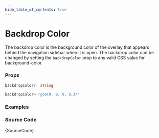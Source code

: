 ```yaml
---
hide_table_of_contents: true
---
```



# Backdrop Color

The backdrop color is the background color of the overlay that appears behind the navigation sidebar when it is open. The backdrop color can be changed by setting the `backdropColor` prop to any valid CSS value for background-color.

### Props

```ts noCopy
backdropColor?: string
```

```ts noCopy title='Default Value'
backdropColor='rgba(0, 0, 0, 0.3)'
```

### Examples

<IframeWindow url='https://demos.themeselection.com/materio-mui-nextjs-admin-template/demo-1/en/menu-examples/vertical-menu/vertical-nav/backdrop-color' />

### Source Code

<TsToJsCodeSnippet>{SourceCode}</TsToJsCodeSnippet>
